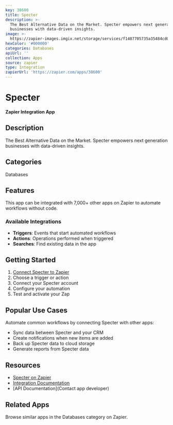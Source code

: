 ```yaml
---
key: 38600
title: Specter
description: >-
  The Best Alternative Data on the Market. Specter empowers next generation
  businesses with data-driven insights.
image: >-
  https://zapier-images.imgix.net/storage/services/f1407705735a35484cd0b5d3b4e016b3.png?auto=format%2Ccompress&ixlib=python-3.0.0&q=50
hexColor: '#000000'
categories: Databases
apiUrl: ''
collection: Apps
source: zapier
type: Integration
zapierUrl: 'https://zapier.com/apps/38600'
---
```

# Specter

**Zapier Integration App**

## Description

The Best Alternative Data on the Market. Specter empowers next generation businesses with data-driven insights.

## Categories

Databases

## Features

This app can be integrated with 7,000+ other apps on Zapier to automate workflows without code.

### Available Integrations

- **Triggers**: Events that start automated workflows
- **Actions**: Operations performed when triggered
- **Searches**: Find existing data in the app

## Getting Started

1. [Connect Specter to Zapier](https://zapier.com/apps/38600)
2. Choose a trigger or action
3. Connect your Specter account
4. Configure your automation
5. Test and activate your Zap

## Popular Use Cases

Automate common workflows by connecting Specter with other apps:

- Sync data between Specter and your CRM
- Create notifications when new items are added
- Back up Specter data to cloud storage
- Generate reports from Specter data

## Resources

- [Specter on Zapier](https://zapier.com/apps/38600)
- [Integration Documentation](https://zapier.com/apps/38600/integrations)
- [API Documentation](Contact app developer)

## Related Apps

Browse similar apps in the Databases category on Zapier.
